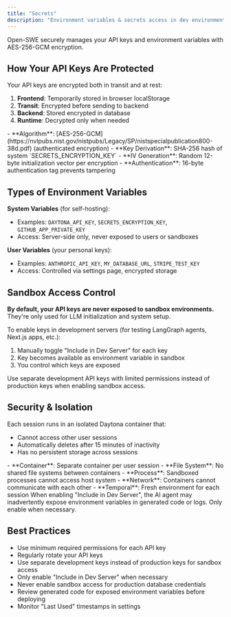 ```yaml
---
title: "Secrets"
description: "Environment variables & secrets access in dev environments"
---
```


Open-SWE securely manages your API keys and environment variables with AES-256-GCM encryption.

## How Your API Keys Are Protected

Your API keys are encrypted both in transit and at rest:

1. **Frontend**: Temporarily stored in browser localStorage
2. **Transit**: Encrypted before sending to backend
3. **Backend**: Stored encrypted in database
4. **Runtime**: Decrypted only when needed

<Accordion title="Technical Encryption Details">
  - **Algorithm**: [AES-256-GCM](https://nvlpubs.nist.gov/nistpubs/Legacy/SP/nistspecialpublication800-38d.pdf) (authenticated encryption)
  - **Key Derivation**: SHA-256 hash of system `SECRETS_ENCRYPTION_KEY`
  - **IV Generation**: Random 12-byte initialization vector per encryption
  - **Authentication**: 16-byte authentication tag prevents tampering
</Accordion>

## Types of Environment Variables

**System Variables** (for self-hosting):
- Examples: `DAYTONA_API_KEY`, `SECRETS_ENCRYPTION_KEY`, `GITHUB_APP_PRIVATE_KEY`
- Access: Server-side only, never exposed to users or sandboxes

**User Variables** (your personal keys):
- Examples: `ANTHROPIC_API_KEY`, `MY_DATABASE_URL`, `STRIPE_TEST_KEY`
- Access: Controlled via settings page, encrypted storage

## Sandbox Access Control

**By default, your API keys are never exposed to sandbox environments.** They're only used for LLM initialization and system setup.

To enable keys in development servers (for testing LangGraph agents, Next.js apps, etc.):

1. Manually toggle "Include in Dev Server" for each key
2. Key becomes available as environment variable in sandbox
3. You control which keys are exposed

<Note>
  Use separate development API keys with limited permissions instead of production keys when enabling sandbox access.
</Note>

## Security & Isolation

Each session runs in an isolated Daytona container that:
- Cannot access other user sessions
- Automatically deletes after 15 minutes of inactivity
- Has no persistent storage across sessions

<Accordion title="Detailed Isolation Features">
  - **Container**: Separate container per user session
  - **File System**: No shared file systems between containers
  - **Process**: Sandboxed processes cannot access host system
  - **Network**: Containers cannot communicate with each other
  - **Temporal**: Fresh environment for each session
</Accordion>

<Warning>
  When enabling "Include in Dev Server", the AI agent may inadvertently expose environment variables in generated code or logs. Only enable when necessary.
</Warning>

## Best Practices

- Use minimum required permissions for each API key
- Regularly rotate your API keys
- Use separate development keys instead of production keys for sandbox access
- Only enable "Include in Dev Server" when necessary
- Never enable sandbox access for production database credentials
- Review generated code for exposed environment variables before deploying
- Monitor "Last Used" timestamps in settings
